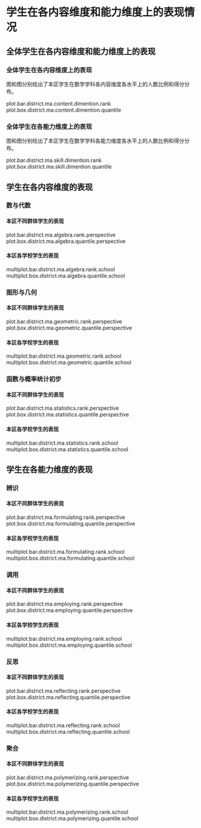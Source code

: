 <!-- chapter dimention -->

\mytext

# 学生在各内容维度和能力维度上的表现情况

## 全体学生在各内容维度和能力维度上的表现

### 全体学生在各内容维度上的表现

图\ref{fig: `r gio.R$GetPlotTitle("plot.bar.district.ma.content.dimention.rank")`}和图\ref{fig: `r gio.R$GetPlotTitle("plot.box.district.ma.content.dimention.quantile")`}分别给出了本区学生在数学学科各内容维度各水平上的人数比例和得分分布。

plot.bar.district.ma.content.dimention.rank
plot.box.district.ma.content.dimention.quantile


### 全体学生在各能力维度上的表现

图\ref{fig: `r gio.R$GetPlotTitle("plot.bar.district.ma.skill.dimention.rank")`}和图\ref{fig: `r gio.R$GetPlotTitle("plot.box.district.ma.skill.dimention.quantile")`}分别给出了本区学生在数学学科各能力维度各水平上的人数比例和得分分布。

plot.bar.district.ma.skill.dimention.rank
plot.box.district.ma.skill.dimention.quantile


## 学生在各内容维度的表现

### 数与代数

#### 本区不同群体学生的表现

plot.bar.district.ma.algebra.rank.perspective
plot.box.district.ma.algebra.quantile.perspective

#### 本区各学校学生的表现

multiplot.bar.district.ma.algebra.rank.school
multiplot.box.district.ma.algebra.quantile.school

### 图形与几何

#### 本区不同群体学生的表现

plot.bar.district.ma.geometric.rank.perspective
plot.box.district.ma.geometric.quantile.perspective


#### 本区各学校学生的表现

multiplot.bar.district.ma.geometric.rank.school
multiplot.box.district.ma.geometric.quantile.school

### 函数与概率统计初步

#### 本区不同群体学生的表现

plot.bar.district.ma.statistics.rank.perspective
plot.box.district.ma.statistics.quantile.perspective

#### 本区各学校学生的表现

multiplot.bar.district.ma.statistics.rank.school
multiplot.box.district.ma.statistics.quantile.school


## 学生在各能力维度的表现

### 辨识

#### 本区不同群体学生的表现

plot.bar.district.ma.formulating.rank.perspective
plot.box.district.ma.formulating.quantile.perspective


#### 本区各学校学生的表现

multiplot.bar.district.ma.formulating.rank.school
multiplot.box.district.ma.formulating.quantile.school

### 调用

#### 本区不同群体学生的表现

plot.bar.district.ma.employing.rank.perspective
plot.box.district.ma.employing.quantile.perspective

#### 本区各学校学生的表现

multiplot.bar.district.ma.employing.rank.school
multiplot.box.district.ma.employing.quantile.school

### 反思

#### 本区不同群体学生的表现

plot.bar.district.ma.reflecting.rank.perspective
plot.box.district.ma.reflecting.quantile.perspective

#### 本区各学校学生的表现

multiplot.bar.district.ma.reflecting.rank.school
multiplot.box.district.ma.reflecting.quantile.school

### 聚合

#### 本区不同群体学生的表现

plot.bar.district.ma.polymerizing.rank.perspective
plot.box.district.ma.polymerizing.quantile.perspective


#### 本区各学校学生的表现

multiplot.bar.district.ma.polymerizing.rank.school
multiplot.box.district.ma.polymerizing.quantile.school

<!-- end of chapter dimention -->
